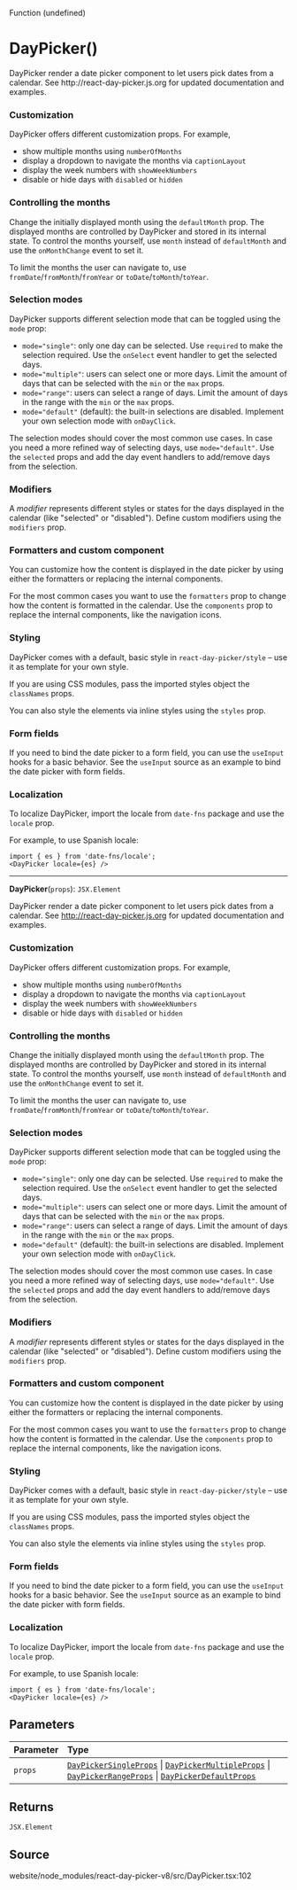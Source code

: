 <SectionTitle>Function (undefined)</SectionTitle>

# DayPicker()

<Description>
DayPicker render a date picker component to let users pick dates from a
calendar. See http://react-day-picker.js.org for updated documentation and
examples.

### Customization

DayPicker offers different customization props. For example,

- show multiple months using `numberOfMonths`
- display a dropdown to navigate the months via `captionLayout`
- display the week numbers with `showWeekNumbers`
- disable or hide days with `disabled` or `hidden`

### Controlling the months

Change the initially displayed month using the `defaultMonth` prop. The
displayed months are controlled by DayPicker and stored in its internal
state. To control the months yourself, use `month` instead of `defaultMonth`
and use the `onMonthChange` event to set it.

To limit the months the user can navigate to, use
`fromDate`/`fromMonth`/`fromYear` or `toDate`/`toMonth`/`toYear`.

### Selection modes

DayPicker supports different selection mode that can be toggled using the
`mode` prop:

- `mode="single"`: only one day can be selected. Use `required` to make the
  selection required. Use the `onSelect` event handler to get the selected
  days.
- `mode="multiple"`: users can select one or more days. Limit the amount of
  days that can be selected with the `min` or the `max` props.
- `mode="range"`: users can select a range of days. Limit the amount of days
  in the range with the `min` or the `max` props.
- `mode="default"` (default): the built-in selections are disabled. Implement
  your own selection mode with `onDayClick`.

The selection modes should cover the most common use cases. In case you
need a more refined way of selecting days, use `mode="default"`. Use the
`selected` props and add the day event handlers to add/remove days from the
selection.

### Modifiers

A _modifier_ represents different styles or states for the days displayed in
the calendar (like "selected" or "disabled"). Define custom modifiers using
the `modifiers` prop.

### Formatters and custom component

You can customize how the content is displayed in the date picker by using
either the formatters or replacing the internal components.

For the most common cases you want to use the `formatters` prop to change how
the content is formatted in the calendar. Use the `components` prop to
replace the internal components, like the navigation icons.

### Styling

DayPicker comes with a default, basic style in `react-day-picker/style` – use
it as template for your own style.

If you are using CSS modules, pass the imported styles object the
`classNames` props.

You can also style the elements via inline styles using the `styles` prop.

### Form fields

If you need to bind the date picker to a form field, you can use the
`useInput` hooks for a basic behavior. See the `useInput` source as an
example to bind the date picker with form fields.

### Localization

To localize DayPicker, import the locale from `date-fns` package and use the
`locale` prop.

For example, to use Spanish locale:

```
import { es } from 'date-fns/locale';
<DayPicker locale={es} />
```
</Description>

---

<a id="undefined" name="undefined"></a>

<SignatureMemberIdentifier>**DayPicker**(`props`): `JSX.Element`</SignatureMemberIdentifier>

DayPicker render a date picker component to let users pick dates from a
calendar. See http://react-day-picker.js.org for updated documentation and
examples.

### Customization

DayPicker offers different customization props. For example,

- show multiple months using `numberOfMonths`
- display a dropdown to navigate the months via `captionLayout`
- display the week numbers with `showWeekNumbers`
- disable or hide days with `disabled` or `hidden`

### Controlling the months

Change the initially displayed month using the `defaultMonth` prop. The
displayed months are controlled by DayPicker and stored in its internal
state. To control the months yourself, use `month` instead of `defaultMonth`
and use the `onMonthChange` event to set it.

To limit the months the user can navigate to, use
`fromDate`/`fromMonth`/`fromYear` or `toDate`/`toMonth`/`toYear`.

### Selection modes

DayPicker supports different selection mode that can be toggled using the
`mode` prop:

- `mode="single"`: only one day can be selected. Use `required` to make the
  selection required. Use the `onSelect` event handler to get the selected
  days.
- `mode="multiple"`: users can select one or more days. Limit the amount of
  days that can be selected with the `min` or the `max` props.
- `mode="range"`: users can select a range of days. Limit the amount of days
  in the range with the `min` or the `max` props.
- `mode="default"` (default): the built-in selections are disabled. Implement
  your own selection mode with `onDayClick`.

The selection modes should cover the most common use cases. In case you
need a more refined way of selecting days, use `mode="default"`. Use the
`selected` props and add the day event handlers to add/remove days from the
selection.

### Modifiers

A _modifier_ represents different styles or states for the days displayed in
the calendar (like "selected" or "disabled"). Define custom modifiers using
the `modifiers` prop.

### Formatters and custom component

You can customize how the content is displayed in the date picker by using
either the formatters or replacing the internal components.

For the most common cases you want to use the `formatters` prop to change how
the content is formatted in the calendar. Use the `components` prop to
replace the internal components, like the navigation icons.

### Styling

DayPicker comes with a default, basic style in `react-day-picker/style` – use
it as template for your own style.

If you are using CSS modules, pass the imported styles object the
`classNames` props.

You can also style the elements via inline styles using the `styles` prop.

### Form fields

If you need to bind the date picker to a form field, you can use the
`useInput` hooks for a basic behavior. See the `useInput` source as an
example to bind the date picker with form fields.

### Localization

To localize DayPicker, import the locale from `date-fns` package and use the
`locale` prop.

For example, to use Spanish locale:

```
import { es } from 'date-fns/locale';
<DayPicker locale={es} />
```

## Parameters

| Parameter | Type |
| :------ | :------ |
| `props` | [`DayPickerSingleProps`](/api/main/interfaces/DayPickerSingleProps.md) \| [`DayPickerMultipleProps`](/api/main/interfaces/DayPickerMultipleProps.md) \| [`DayPickerRangeProps`](/api/main/interfaces/DayPickerRangeProps.md) \| [`DayPickerDefaultProps`](/api/main/interfaces/DayPickerDefaultProps.md) |

## Returns

`JSX.Element`

## Source

website/node\_modules/react-day-picker-v8/src/DayPicker.tsx:102
